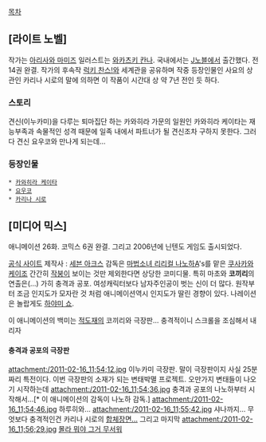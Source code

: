 [[목차]]
== [라이트 노벨] ==
작가는 [[아리사와 마미즈]] 일러스트는 [[와카츠키 칸나]]. 국내에서는 [[J노블]]에서 출간했다. 전 14권 완결. 작가의 후속작 [[럭키 찬스!]]와 세계관을 공유하며 작중 등장인물인 사요의 상관인 카리나 시로의 말에 의하면 이 작품이 시간대 상 약 7년 전인 듯 하다.

=== 스토리 ===
견신(이누카미)을 다루는 퇴마집단 하는 카와히라 가문의 일원인 카와히라 케이타는  재능부족과 속물적인 성격 때문에 일족 내에서 파트너가 될 견신조차 구하지 못한다. 그러다 견신 요우코와 만나게 되는데…

=== 등장인물 ===
 * [[카와히라 케이타]]
 * [[요우코]]
 * [[카리나 시로]]

== [미디어 믹스] ==
애니메이션 26화. 코믹스 6권 완결. 그리고 2006년에 닌텐도 게임도 출시되었다.

[http://www.tv-tokyo.co.jp/anime/inukami/ 공식 사이트] 제작사 : [[세븐 아크스]]
감독은 [[마법소녀 리리컬 나노하]]A's를 맡은 [[쿠사카와 케이조]]
간간히 [[작붕]]이 보이는 것만 제외한다면 상당한 코미디물. 특히 마초와 '''코끼리'''의 연출은(...) 가히 충격과 공포. 여성캐릭터보다 남자주인공이 벗는 신이 더 많다.
원작부터 조금 인지도가 모자란 것 처럼 애니메이션역시 인지도가 딸린 경향이 있다.
나레이션은 놀랍게도 [[하야미 쇼]].

이 애니메이션의 백미는 [[적도재]]의 코끼리와 극장판... 충격적이니 스크롤을 조심해서 내리자

==== 충격과 공포의 극장판 ====
attachment:/2011-02-16_11;54;12.jpg
이누카미 극장판. 말이 극장판이지 사실 25분짜리 특전이다.
이번 극장판의 소재가 되는 변태박멸 프로젝트. 오만가지 변태들이 나오기 시작하는데
attachment:/2011-02-16_11;54;36.jpg
충격과 공포의 나노하부터 시작해서...[* 이 애니메이션의 감독이 나노하 감독.]
attachment:/2011-02-16_11;54;46.jpg
하루히와...
attachment:/2011-02-16_11;55;42.jpg
샤나까지...
무엇보다 충격적인건 카리나 시로의 [http://web.humoruniv.com/board/humor/read.html?table=thema2&st=subject&sk=이누카미&searchday=all&pg=0&number=48950 합체장면...]
그리고 마지막
attachment:/2011-02-16_11;56;29.jpg
[[몰라 뭐야 그거 무서워]]
